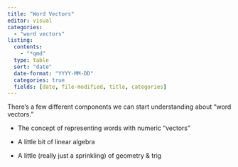 ```yaml
---
title: "Word Vectors"
editor: visual
categories:
  - "word vectors"
listing:
  contents:
    - "*qmd"
  type: table
  sort: "date"
  date-format: "YYYY-MM-DD"
  categories: true
  fields: [date, file-modified, title, categories]
---
```


There's a few different components we can start understanding about "word vectors."

-   The concept of representing words with numeric "vectors"

-   A little bit of linear algebra

-   A little (really just a sprinkling) of geometry & trig
